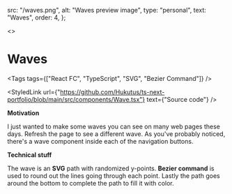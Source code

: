 
  src: "/waves.png",
  alt: "Waves preview image",
  type: "personal",
  text: "Waves",
  order: 4,
};

<>
  <div className={"header-container"}>
    <Wave
      viewBox={{ width: 1500, height: 500 }}
      height="100%"
      width="100%"
      waves={5}
    />
    <h1>Waves</h1>
  </div>
  <style jsx>{`
    .header-container {
      position: relative;
      display: flex;
      border-radius: 0.25em;
      overflow: hidden;
      box-shadow: 0 0.1em 0.2em rgba(0,0,0,0.3);
    }
    h1 {
      text-shadow: 2px 2px 5px black;
      color: white;
      position: absolute;
      top: 0;
      left: 0;
      padding-bottom: 0.5em;
      padding-left: 0.5em;
      margin: 0;
      width: 100%;
      height: 100%;
      display: flex;
      justify-content: start;
      align-items: flex-end;
      background: rgba(0,0,0,0.1);
    }
  `}</style>
</>

<Tags
  tags={["React FC", "TypeScript", "SVG", "Bezier Command"]}
/>

<StyledLink
  url={"https://github.com/Hukutus/ts-next-portfolio/blob/main/src/components/Wave.tsx"}
  text={"Source code"}
/>

**Motivation**

I just wanted to make some waves you can see on many web pages these days. Refresh the page to see a different wave.
As you've probably noticed, there's a wave component inside each of the navigation buttons.

**Technical stuff**

The wave is an **SVG** path with randomized y-points. **Bezier command** is used to round out the lines going through each point.
Lastly the path goes around the bottom to complete the path to fill it with color.

